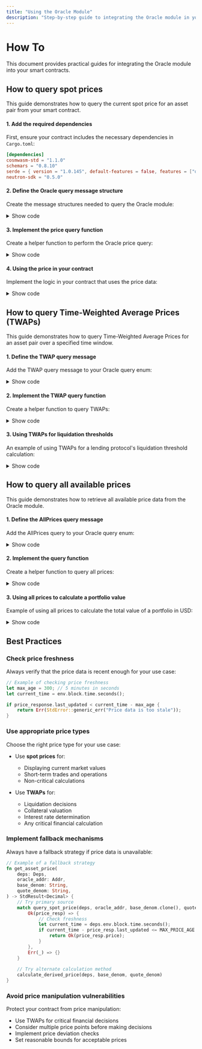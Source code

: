 ```yaml
---
title: "Using the Oracle Module"
description: "Step-by-step guide to integrating the Oracle module in your smart contracts"
---
```


# How To

This document provides practical guides for integrating the Oracle module into your smart contracts.

## How to query spot prices

This guide demonstrates how to query the current spot price for an asset pair from your smart contract.

#### 1. Add the required dependencies

First, ensure your contract includes the necessary dependencies in `Cargo.toml`:

```toml
[dependencies]
cosmwasm-std = "1.1.0"
schemars = "0.8.10"
serde = { version = "1.0.145", default-features = false, features = ["derive"] }
neutron-sdk = "0.5.0"
```

#### 2. Define the Oracle query message structure

Create the message structures needed to query the Oracle module:

<details>
<summary>Show code</summary>

```rust
use schemars::JsonSchema;
use serde::{Deserialize, Serialize};
use cosmwasm_std::{Decimal, Addr};

#[derive(Serialize, Deserialize, Clone, Debug, PartialEq, JsonSchema)]
pub enum OracleQueryMsg {
    SpotPrice {
        base_denom: String,
        quote_denom: String,
    },
}

#[derive(Serialize, Deserialize, Clone, Debug, PartialEq, JsonSchema)]
pub struct PriceResponse {
    pub price: Decimal,
    pub last_updated: u64,
}
```
</details>

#### 3. Implement the price query function

Create a helper function to perform the Oracle price query:

<details>
<summary>Show code</summary>

```rust
use cosmwasm_std::{Deps, StdResult, QueryRequest, WasmQuery, to_binary, Addr, Decimal};

pub fn query_spot_price(
    deps: Deps,
    oracle_addr: Addr,
    base_denom: String,
    quote_denom: String,
) -> StdResult<PriceResponse> {
    // Create the query message for the Oracle contract
    let query_msg = OracleQueryMsg::SpotPrice {
        base_denom,
        quote_denom,
    };
    
    // Create a WasmQuery to execute the query
    let query = QueryRequest::Wasm(WasmQuery::Smart {
        contract_addr: oracle_addr.to_string(),
        msg: to_binary(&query_msg)?,
    });
    
    // Execute the query and return the response
    deps.querier.query(&query)
}
```
</details>

#### 4. Using the price in your contract

Implement the logic in your contract that uses the price data:

<details>
<summary>Show code</summary>

```rust
use cosmwasm_std::{Entry, execute, Env, MessageInfo, Response, StdError};

// A simple function that uses price data in business logic
pub fn calculate_asset_value(
    deps: Deps,
    oracle_addr: Addr,
    base_denom: String,
    quote_denom: String,
    asset_amount: Uint128,
) -> StdResult<Uint128> {
    // Query the current price of the asset
    let price_resp = query_spot_price(deps, oracle_addr, base_denom, quote_denom)?;
    
    // Verify the price is fresh enough
    let block_time = deps.env.block.time.seconds();
    if block_time - price_resp.last_updated > 300 { // 5 minutes staleness check
        return Err(StdError::generic_err("Price data is too old"));
    }
    
    // Calculate the asset value in the quote currency
    let value = asset_amount * price_resp.price;
    
    Ok(value)
}
```
</details>

## How to query Time-Weighted Average Prices (TWAPs)

This guide demonstrates how to query Time-Weighted Average Prices for an asset pair over a specified time window.

#### 1. Define the TWAP query message

Add the TWAP query message to your Oracle query enum:

<details>
<summary>Show code</summary>

```rust
#[derive(Serialize, Deserialize, Clone, Debug, PartialEq, JsonSchema)]
pub enum OracleQueryMsg {
    // ... other queries
    Twap {
        base_denom: String,
        quote_denom: String,
        window_size: u64,  // Time window in seconds
    },
}

#[derive(Serialize, Deserialize, Clone, Debug, PartialEq, JsonSchema)]
pub struct TwapResponse {
    pub price: Decimal,
    pub last_updated: u64,
}
```
</details>

#### 2. Implement the TWAP query function

Create a helper function to query TWAPs:

<details>
<summary>Show code</summary>

```rust
pub fn query_twap(
    deps: Deps,
    oracle_addr: Addr,
    base_denom: String,
    quote_denom: String,
    window_size: u64,
) -> StdResult<TwapResponse> {
    // Create the query message for the Oracle contract
    let query_msg = OracleQueryMsg::Twap {
        base_denom,
        quote_denom,
        window_size,
    };
    
    // Create a WasmQuery to execute the query
    let query = QueryRequest::Wasm(WasmQuery::Smart {
        contract_addr: oracle_addr.to_string(),
        msg: to_binary(&query_msg)?,
    });
    
    // Execute the query and return the response
    deps.querier.query(&query)
}
```
</details>

#### 3. Using TWAPs for liquidation thresholds

An example of using TWAPs for a lending protocol's liquidation threshold calculation:

<details>
<summary>Show code</summary>

```rust
pub fn check_liquidation_threshold(
    deps: Deps,
    oracle_addr: Addr,
    collateral_denom: String,
    loan_denom: String,
    collateral_amount: Uint128,
    loan_amount: Uint128,
    threshold_ratio: Decimal,
) -> StdResult<bool> {
    // Query TWAP with a 1-hour window for stability
    let twap_resp = query_twap(
        deps,
        oracle_addr,
        collateral_denom,
        loan_denom,
        3600, // 1 hour in seconds
    )?;
    
    // Calculate the current collateral value
    let collateral_value = collateral_amount * twap_resp.price;
    
    // Calculate the minimum required collateral
    let min_required_collateral = loan_amount * threshold_ratio;
    
    // Return whether liquidation is needed
    Ok(collateral_value < min_required_collateral)
}
```
</details>

## How to query all available prices

This guide demonstrates how to retrieve all available price data from the Oracle module.

#### 1. Define the AllPrices query message

Add the AllPrices query to your Oracle query enum:

<details>
<summary>Show code</summary>

```rust
#[derive(Serialize, Deserialize, Clone, Debug, PartialEq, JsonSchema)]
pub enum OracleQueryMsg {
    // ... other queries
    AllPrices {},
}

#[derive(Serialize, Deserialize, Clone, Debug, PartialEq, JsonSchema)]
pub struct PriceData {
    pub base_denom: String,
    pub quote_denom: String,
    pub price: Decimal,
    pub last_updated: u64,
}

#[derive(Serialize, Deserialize, Clone, Debug, PartialEq, JsonSchema)]
pub struct AllPricesResponse {
    pub prices: Vec<PriceData>,
}
```
</details>

#### 2. Implement the query function

Create a helper function to query all prices:

<details>
<summary>Show code</summary>

```rust
pub fn query_all_prices(
    deps: Deps,
    oracle_addr: Addr,
) -> StdResult<AllPricesResponse> {
    // Create the query message for the Oracle contract
    let query_msg = OracleQueryMsg::AllPrices {};
    
    // Create a WasmQuery to execute the query
    let query = QueryRequest::Wasm(WasmQuery::Smart {
        contract_addr: oracle_addr.to_string(),
        msg: to_binary(&query_msg)?,
    });
    
    // Execute the query and return the response
    deps.querier.query(&query)
}
```
</details>

#### 3. Using all prices to calculate a portfolio value

Example of using all prices to calculate the total value of a portfolio in USD:

<details>
<summary>Show code</summary>

```rust
pub fn calculate_portfolio_value(
    deps: Deps,
    oracle_addr: Addr,
    portfolio: Vec<Coin>,
) -> StdResult<Decimal> {
    // Query all available prices
    let all_prices_resp = query_all_prices(deps, oracle_addr)?;
    
    // Create a map for quick price lookups
    let mut price_map: HashMap<String, Decimal> = HashMap::new();
    for price_data in all_prices_resp.prices {
        if price_data.quote_denom == "uusd" {
            price_map.insert(price_data.base_denom, price_data.price);
        }
    }
    
    // Calculate total portfolio value
    let mut total_value = Decimal::zero();
    for asset in portfolio {
        if let Some(price) = price_map.get(&asset.denom) {
            total_value += Decimal::from_ratio(asset.amount, 1u128) * *price;
        } else {
            // Handle assets with no price data
            return Err(StdError::generic_err(format!(
                "No price data available for {}",
                asset.denom
            )));
        }
    }
    
    Ok(total_value)
}
```
</details>

## Best Practices

### Check price freshness

Always verify that the price data is recent enough for your use case:

```rust
// Example of checking price freshness
let max_age = 300; // 5 minutes in seconds
let current_time = env.block.time.seconds();

if price_response.last_updated < current_time - max_age {
    return Err(StdError::generic_err("Price data is too stale"));
}
```

### Use appropriate price types

Choose the right price type for your use case:

- Use **spot prices** for:
  - Displaying current market values
  - Short-term trades and operations
  - Non-critical calculations

- Use **TWAPs** for:
  - Liquidation decisions
  - Collateral valuation
  - Interest rate determination
  - Any critical financial calculation

### Implement fallback mechanisms

Always have a fallback strategy if price data is unavailable:

```rust
// Example of a fallback strategy
fn get_asset_price(
    deps: Deps,
    oracle_addr: Addr,
    base_denom: String,
    quote_denom: String,
) -> StdResult<Decimal> {
    // Try primary source
    match query_spot_price(deps, oracle_addr, base_denom.clone(), quote_denom.clone()) {
        Ok(price_resp) => {
            // Check freshness
            let current_time = deps.env.block.time.seconds();
            if current_time - price_resp.last_updated <= MAX_PRICE_AGE {
                return Ok(price_resp.price);
            }
        },
        Err(_) => {}
    }
    
    // Try alternate calculation method
    calculate_derived_price(deps, base_denom, quote_denom)
}
```

### Avoid price manipulation vulnerabilities

Protect your contract from price manipulation:

- Use TWAPs for critical financial decisions
- Consider multiple price points before making decisions
- Implement price deviation checks
- Set reasonable bounds for acceptable prices 